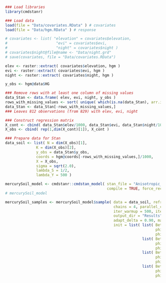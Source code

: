 
```r
### Load libraries 
library(cmdstanr)

### Load data
load(file = "Data/covariates.RData" ) # covariates 
load(file = "Data/hgm.RData" ) # response

# covariates <- list( "elevation" = covariates$elevation,
#                      "evi" = covariates$evi,
#                      "night" = covariates$night )
# covariates$night@file@name <- "Data/night.grd"
# save(covariates, file = "Data/covariates.RData")

elev <- raster::extract( covariates$elevation, hgm )
evi <- raster::extract( covariates$evi, hgm )
night <- raster::extract( covariates$night, hgm )

y_obs <- hgm@data$HG

### Remove rows with at least one column of missing values 
data_Stan <- data.frame( elev, evi, night, y_obs )
rows_with_missing_values <- sort( unique( which(is.na(data_Stan), arr.ind=TRUE)[,1] ) )
data_Stan <- data_Stan[-rows_with_missing_values,]
### Leaves 812 observations (from 829) with elev, evi, night

### Construct regression matrix 
X_cont <- cbind( data_Stan$elev/1000, data_Stan$evi, data_Stan$night/1000 )
X_obs <- cbind( rep(1,dim(X_cont)[1]), X_cont )

### Prepare data for Stan 
data_soil <- list( N = dim(X_obs)[1],
              K = dim(X_obs)[2],
              y_obs = data_Stan$y_obs, 
              coords = hgm@coords[-rows_with_missing_values,]/1000, 
              X = X_obs, 
              sigma = sqrt(2.0),
              lambda_S = 1/2,
              lambda_Y = 500 ) 

mercurySoil_model <- cmdstanr::cmdstan_model( stan_file = "Anisotropic_Matern_Model_MercurySoil.stan",
                                              compile = TRUE, force_recompile = TRUE )
# mercurySoil_model

mercurySoil_samples <- mercurySoil_model$sample( data = data_soil, refresh = 10,
                                                 chains = 4, parallel_chains = 4,
                                                 iter_warmup = 500, iter_sampling = 500,
                                                 output_dir = "Results", 
                                                 adapt_delta = 0.90, max_treedepth = 16,
                                                 init = list( list( Beta = c(0,0,0,0), shape = 0.5,
                                                                    phi_1 = 1, phi_2 = 200,
                                                                    phi_3 = 1, phi_4 = 0 ),
                                                              list( Beta = c(-1,0.25,0.5,0), shape = 0.55,
                                                                    phi_1 = 0.8, phi_2 = 225,
                                                                    phi_3 = 1.2, phi_4 = 0.2 ),
                                                              list( Beta = c(1,0.5,0.1,-0.1), shape = 0.45,
                                                                    phi_1 = 1.2, phi_2 = 175,
                                                                    phi_3 = 1.5, phi_4 = -0.33 ),
                                                              list( Beta = c(-1,0.25,0.5,0), shape = 0.525,
                                                                    phi_1 = 1.33, phi_2 = 200,
                                                                    phi_3 = 0.8, phi_4 = 0.4 ) ) )
```